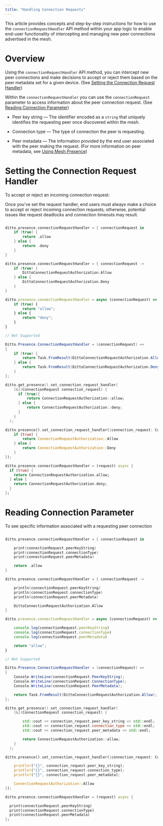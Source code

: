 ```yaml
---
title: "Handling Connection Requests"
---
```


This article provides concepts and step-by-step instructions for how to use the `connectionRequestHandler` API method within your app logic to enable end-user functionality of intercepting and managing new peer connections advertised in the mesh.

# Overview

Using the `connectionRequestHandler` API method, you can intercept new peer connections and make decisions to accept or reject them based on the peer metadata set for a given device. (See [Setting the Connection Request Handler]())

Within the `connectionRequestHandler` you can use the `connectionRequest` parameter to access information about the peer connection request. (See [Reading Connection Parameter]())

- Peer key string — The identifier encoded as a `string` that uniquely identifies the requesting peer once discovered within the mesh.

- Connection type — The type of connection the peer is requesting.

- Peer metadata — The information provided by the end user associated with the peer making the request. (For more information on peer metadata, see [Using Mesh Presence](/sdk/v4-8/sync/using-mesh-presence))

# Setting the Connection Request Handler

To accept or reject an incoming connection request:

<Info>
Once you've set the request handler, end users must always make a choice to accept or reject incoming connection requests; otherwise, potential issues like request deadlocks and connection timeouts may result.
</Info>

<CodeGroup>

```swift Swift

ditto.presence.connectionRequestHandler = { connectionRequest in
    if (true) {
        return .allow
    } else {
        return .deny
    }
}
```

```kotlin Kotlin
ditto.presence.connectionRequestHandler = { connectionRequest ->
    if (true) {
        DittoConnectionRequestAuthorization.Allow
    } else {
        DittoConnectionRequestAuthorization.Deny
    }
}
```

```javascript JavaScript
ditto.presence.connectionRequestHandler = async (connectionRequest) => {
    if (true) {
        return "allow";
    } else {
        return "deny";
    }
}
```

```java Java
// Not Supported
```

```csharp C#
Ditto.Presence.ConnectionRequestHandler = (connectionRequest) =>
{
    if (true) {
        return Task.FromResult(DittoConnectionRequestAuthorization.Allow);
    } else {
        return Task.FromResult(DittoConnectionRequestAuthorization.Deny);
    }
};
```

```cpp C++
ditto.get_presence().set_connection_request_handler(
    [&](ConnectionRequest connection_request) {
      if (true){
          return ConnectionRequestAuthorization::allow;
      } else {
          return ConnectionRequestAuthorization::deny;
      }
    }
  );
```

```rust Rust
ditto.presence().set_connection_request_handler(|connection_request: ConnectionRequest| {
    if (true) {
        return ConnectionRequestAuthorization::Allow
    } else {
        return ConnectionRequestAuthorization::Deny
    }
});
```

```dart Dart
ditto.presence.connectionRequestHandler = (request) async {
  if (true) {
    return ConnectionRequestAuthorization.allow;
  } else {
    return ConnectionRequestAuthorization.deny;
  }
};
```

</CodeGroup>

# Reading Connection Parameter

To see specific information associated with a requesting peer connection

<CodeGroup>

```swift Swift

ditto.presence.connectionRequestHandler = { connectionRequest in

    print(connectionRequest.peerKeyString)
    print(connectionRequest.connectionType)
    print(connectionRequest.peerMetadata)

    return .allow
}
```

```kotlin Kotlin
ditto.presence.connectionRequestHandler = { connectionRequest ->

    println(connectionRequest.peerKeyString)
    println(connectionRequest.connectionType)
    println(connectionRequest.peerMetadata)

    DittoConnectionRequestAuthorization.Allow
}
```

```javascript JavaScript
ditto.presence.connectionRequestHandler = async (connectionRequest) => {

    console.log(connectionRequest.peerKeyString)
    console.log(connectionRequest.connectionType)
    console.log(connectionRequest.peerMetadata)

    return "allow";
}
```

```java Java
// Not Supported
```

```csharp C#
Ditto.Presence.ConnectionRequestHandler = (connectionRequest) =>
{
    Console.WriteLine(connectionRequest.PeerKeyString);
    Console.WriteLine(connectionRequest.ConnectionType);
    Console.WriteLine(connectionRequest.PeerMetadata);

    return Task.FromResult(DittoConnectionRequestAuthorization.Allow);
};
```

```cpp C++
ditto.get_presence().set_connection_request_handler(
    [&](ConnectionRequest connection_request) {

        std::cout << connection_request.peer_key_string << std::endl;
        std::cout << connection_request.connection_type << std::endl;
        std::cout << connection_request.peer_metadata << std::endl;

        return ConnectionRequestAuthorization::allow;
    }
  );
```

```rust Rust
ditto.presence().set_connection_request_handler(|connection_request: ConnectionRequest| {

    println!("{}", connection_request.peer_key_string);
    println!("{}", connection_request.connection_type);
    println!("{}", connection_request.peer_metadata);

    ConnectionRequestAuthorization::Allow
});
```

```dart Dart
ditto.presence.connectionRequestHandler = (request) async {

  print(connectionRequest.peerKeyString)
  print(connectionRequest.connectionType)
  print(connectionRequest.peerMetadata)
};
```

</CodeGroup>


